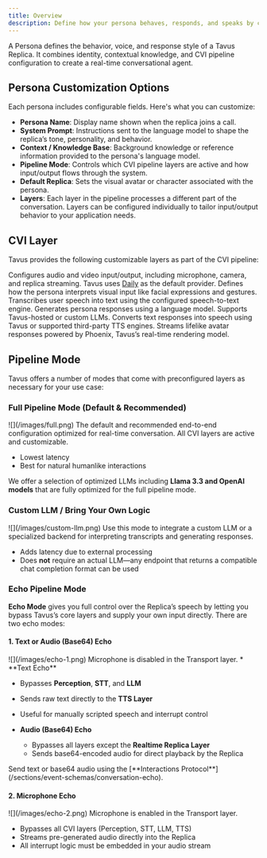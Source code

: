 ```yaml
---
title: Overview
description: Define how your persona behaves, responds, and speaks by configuring layers and modes.
---
```


A Persona defines the behavior, voice, and response style of a Tavus Replica. It combines identity, contextual knowledge, and CVI pipeline configuration to create a real-time conversational agent.
## Persona Customization Options
Each persona includes configurable fields. Here's what you can customize:
- **Persona Name**: Display name shown when the replica joins a call.
- **System Prompt**: Instructions sent to the language model to shape the replica’s tone, personality, and behavior.
- **Context / Knowledge Base**: Background knowledge or reference information provided to the persona's language model.
- **Pipeline Mode**: Controls which CVI pipeline layers are active and how input/output flows through the system.
- **Default Replica**: Sets the visual avatar or character associated with the persona.
- **Layers**: Each layer in the pipeline processes a different part of the conversation. Layers can be configured individually to tailor input/output behavior to your application needs.

## CVI Layer
Tavus provides the following customizable layers as part of the CVI pipeline:
<CardGroup cols={2}>

  <Card title="Transport Layer" icon="video">
    Configures audio and video input/output, including microphone, camera, and replica streaming. Tavus uses <a href="https://www.daily.co/" target="_blank">Daily</a> as the default provider.
  </Card>

  <Card title="Perception Layer" icon="eye" href="/sections/conversational-video-interface/persona/perception">
    Defines how the persona interprets visual input like facial expressions and gestures.
  </Card>

  <Card title="STT Layer" icon="waveform" href="/sections/conversational-video-interface/persona/stt">
    Transcribes user speech into text using the configured speech-to-text engine.
  </Card>

  <Card title="LLM Layer" icon="brain" href="/sections/conversational-video-interface/persona/llm">
    Generates persona responses using a language model. Supports Tavus-hosted or custom LLMs.
  </Card>

  <Card title="TTS Layer" icon="microphone" href="/sections/conversational-video-interface/persona/tts">
    Converts text responses into speech using Tavus or supported third-party TTS engines.
  </Card>

  <Card title="Realtime Replica Layer" icon="robot" href="/sections/replica/overview">
    Streams lifelike avatar responses powered by Phoenix, Tavus’s real-time rendering model.
  </Card>

</CardGroup>


## Pipeline Mode
Tavus offers a number of modes that come with preconfigured layers as necessary for your use case:
### Full Pipeline Mode (Default & Recommended)
<Frame>
![](/images/full.png)
</Frame>
The default and recommended end-to-end configuration optimized for real-time conversation. All CVI layers are active and customizable.

* Lowest latency
* Best for natural humanlike interactions

<Note> We offer a selection of optimized LLMs including **Llama 3.3 and OpenAI models** that are fully optimized for the full pipeline mode.</Note>
<Card title="CVI quickstart" icon="rocket" href="/sections/conversational-video-interface/quickstart" />


### Custom LLM / Bring Your Own Logic
<Frame>
![](/images/custom-llm.png)
</Frame>
Use this mode to integrate a custom LLM or a specialized backend for interpreting transcripts and generating responses.

* Adds latency due to external processing
* Does **not** require an actual LLM—any endpoint that returns a compatible chat completion format can be used

<Card title="Integrate your own custom LLM or logic" icon="binary" href="/sections/conversational-video-interface/persona/llm#custom-llms" />

### Echo Pipeline Mode
**Echo Mode** gives you full control over the Replica’s speech by letting you bypass Tavus’s core layers and supply your own input directly. There are two echo modes:
#### 1. **Text or Audio (Base64) Echo**
<Frame>
![](/images/echo-1.png)
</Frame>
Microphone is disabled in the Transport layer.
* **Text Echo**

  * Bypasses **Perception**, **STT**, and **LLM**
  * Sends raw text directly to the **TTS Layer**
  * Useful for manually scripted speech and interrupt control

* **Audio (Base64) Echo**

  * Bypasses all layers except the **Realtime Replica Layer**
  * Sends base64-encoded audio for direct playback by the Replica

<Note>
Send text or base64 audio using the [**Interactions Protocol**](/sections/event-schemas/conversation-echo).
</Note>

#### 2. **Microphone Echo**
<Frame>
![](/images/echo-2.png)
</Frame>
Microphone is enabled in the Transport layer.

* Bypasses all CVI layers (Perception, STT, LLM, TTS)
* Streams pre-generated audio directly into the Replica
* All interrupt logic must be embedded in your audio stream

<Card title="Echo mode quickstart" icon="keyboard" href="/sections/conversational-video-interface/echo-mode" />
